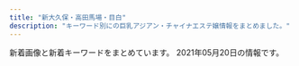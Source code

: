 ```yaml
---
title: "新大久保・高田馬場・目白"
description: "キーワード別にの巨乳アジアン・チャイナエステ嬢情報をまとめました。"
---
```


新着画像と新着キーワードをまとめています。
2021年05月20日の情報です。

<DmmAffiliateIns />
<KeywordTable
  shops={
    [
    {
        "url": "http://kobo.mssg.jp/",
        "station": "JR\u5927\u4e45\u4fdd\u99c5\u5317\u53e3",
        "keywords": {},
        "img_links": [
            "http://kobo.mssg.jp/images/staff_2a.jpg",
            "http://kobo.mssg.jp/images/staff_2b.jpg",
            "http://kobo.mssg.jp/layer/images/top/top_03.jpg",
            "http://kobo.mssg.jp/images/staff_10a.jpg",
            "http://kobo.mssg.jp/images/staff_4.jpg",
            "http://kobo.mssg.jp/images/staff_9b.jpg",
            "http://kobo.mssg.jp/layer/images/top/top_02.jpg",
            "http://kobo.mssg.jp/images/top2.jpg",
            "http://kobo.mssg.jp/images/1.jpg",
            "http://kobo.mssg.jp/images/staff_8.jpg",
            "http://kobo.mssg.jp/layer/images/top/top_01.jpg",
            "http://kobo.mssg.jp/layer/images/top/top_04.jpg",
            "http://kobo.mssg.jp/images/staff_5.jpg",
            "http://kobo.mssg.jp/images/staff_bj4.png",
            "http://kobo.mssg.jp/layer/images/top/top_06.jpg",
            "http://kobo.mssg.jp/images/staff_8a.jpg",
            "http://kobo.mssg.jp/images/staff_bj1.png",
            "http://kobo.mssg.jp/images/top1.jpg",
            "http://kobo.mssg.jp/images/info.png",
            "http://kobo.mssg.jp/images/staff_9a.jpg",
            "http://kobo.mssg.jp/images/wenzi-staff.png",
            "http://kobo.mssg.jp/layer/images/top/top_08.png",
            "http://kobo.mssg.jp/layer/images/top/top_05.jpg",
            "http://kobo.mssg.jp/layer/images/top.jpg",
            "http://kobo.mssg.jp/images/s_info.png"
        ],
        "name": "\u6c34\u8272-\u30df\u30ba\u30a4\u30ed-"
    },
    {
        "keywords": {},
        "url": "http://gogonoheya.ies.fun/",
        "name": "Rabenda\u30fb\u30e9\u30d9\u30f3\u30c0\u30fc",
        "img_links": [],
        "station": "JR\u5927\u4e45\u4fdd\u99c5\u5317\u53e3"
    },
    {
        "name": "Pretty \uff5e\u30d7\u30ea\u30c6\u30a3\u30fc\uff5e",
        "station": "JR\u9ad8\u7530\u99ac\u5834\u99c5",
        "url": "http://pretty.este.work/",
        "img_links": [
            "http://pretty.este.work/4.jpg",
            "http://pretty.este.work/tg.jpg",
            "http://pretty.este.work/nana.jpg",
            "http://pretty.este.work/2.jpg",
            "http://pretty.este.work/hana.jpg",
            "http://pretty.este.work/rec1.png",
            "http://pretty.este.work/rec2.png",
            "http://pretty.este.work/3.jpg",
            "http://pretty.este.work/news.jpg",
            "http://pretty.este.work/ayumi.jpg",
            "http://pretty.este.work/staff_t.jpg",
            "http://pretty.este.work/1.jpg",
            "http://pretty.este.work/up.jpg",
            "http://pretty.este.work/interior_t.jpg",
            "http://pretty.este.work/int1.png",
            "http://pretty.este.work/sakura.jpg",
            "http://pretty.este.work/head.jpg",
            "http://pretty.este.work/sayurin.jpg"
        ],
        "keywords": {}
    },
    {
        "url": "https://est-hana.com/",
        "img_links": [
            "https://est-hana.com/img/material/photorenew3.jpg",
            "https://est-hana.com/img/girl/list/s163_face.jpg",
            "https://est-hana.com/img/girl/list/sface189e9ae2d8752cd8b9474ebd62df9909f9b.jpg",
            "https://est-hana.com/img/girl/list/s173_face.jpg",
            "https://est-hana.com/img/girl/list/s75_face.jpg",
            "https://est-hana.com/img/girl/list/s180_face.jpg",
            "https://est-hana.com/img/girl/thumb/smain1901e7f2a11706f93c08ab1eb76c57c0a501.jpg",
            "https://est-hana.com/img/girl/list/sface110404ef9fc79e2a0a04d64b621c22a0c77.jpg",
            "https://est-hana.com/img/material/massap3.jpg",
            "https://est-hana.com/img/girl/pickup/topgirl20180526173824.png",
            "https://est-hana.com/img/girl/list/sface191ec56c0d5cc68365ea11e2e52a40272d8.jpg",
            "https://est-hana.com/img/girl/pickup/pickup20190227121102.jpg",
            "https://est-hana.com/img/material/sys_course3_rev1.png",
            "https://est-hana.com/img/girl/list/s86_face.jpg",
            "https://est-hana.com/img/girl/list/slist19753ce52e0264e81a8a42e5d3c84dd833e.jpg",
            "https://est-hana.com/img/girl/thumb/smain1913da4fa2da2e801312734721e1a44d8e19.jpg",
            "https://est-hana.com/img/girl/thumb/smain83165230fc40840a020ba3ed47600db4b4a.jpg",
            "https://est-hana.com/img/material/systme_t2.png",
            "https://est-hana.com/img/girl/thumb/s77_2.jpg",
            "https://est-hana.com/img/girl/thumb/smain197153ce52e0264e81a8a42e5d3c84dd833e.jpg",
            "https://est-hana.com/img/material/returnbtn.png",
            "https://est-hana.com/img/girl/list/slist191ec56c0d5cc68365ea11e2e52a40272d8.jpg",
            "https://est-hana.com/img/girl/pickup/topgirl20180308214256.png",
            "https://est-hana.com/img/girl/list/slist189e9ae2d8752cd8b9474ebd62df9909f9b.jpg",
            "https://est-hana.com/img/girl/list/slist199a8b144d9cbd006fc9dffdf23ad77de07.jpg",
            "https://est-hana.com/img/girl/list/slist193a69a1a063a3159e298d18b691542266d.jpg",
            "https://est-hana.com/img/material/massap6.jpg",
            "https://est-hana.com/img/girl/main/s139_1.jpg",
            "https://est-hana.com/img/material/sys_course2_rev2.png",
            "https://est-hana.com/img/girl/thumb/smain18725b09cd881b1f036f9f4970616c10b474.jpg",
            "https://est-hana.com/img/girl/main/s86_1.jpg",
            "https://est-hana.com/img/material/gm3_rollout.png",
            "https://est-hana.com/img/girl/pickup/topgirl20140502225842.png",
            "https://est-hana.com/img/material/massap2.jpg",
            "https://est-hana.com/img/material/detailwaku.png",
            "https://est-hana.com/img/girl/list/s139_list.jpg",
            "https://est-hana.com/img/girl/thumb/smain1891e9ae2d8752cd8b9474ebd62df9909f9b.jpg",
            "https://est-hana.com/img/girl/main/s77_1.jpg",
            "https://est-hana.com/img/girl/thumb/smain83265230fc40840a020ba3ed47600db4b4a.jpg",
            "https://est-hana.com/img/girl/thumb/smain184149673a0eecbfdaab27d1a016ce6f4281.jpg",
            "https://est-hana.com/img/girl/thumb/s86_1.jpg",
            "https://est-hana.com/img/girl/list/sface19753ce52e0264e81a8a42e5d3c84dd833e.jpg",
            "https://est-hana.com/img/girl/list/s88_face.jpg",
            "https://est-hana.com/img/material/photorenew1.jpg",
            "https://est-hana.com/img/girl/list/slist187110f9d5212fd19d8b8410ec6bff294e6.jpg",
            "https://est-hana.com/img/material/accsess_station.png",
            "https://est-hana.com/img/girl/main/smain110138adcf1cf026681bfa9a408199a21890.jpg",
            "https://est-hana.com/img/girl/pickup/pickup20190528135649.jpg",
            "https://est-hana.com/img/material/month.png",
            "https://est-hana.com/img/material/line1.png",
            "https://est-hana.com/img/girl/list/slist110d5ce8a5906e2cdaf90af47c9395e0dff.jpg",
            "https://est-hana.com/img/material/staff_t1rev1.png",
            "https://est-hana.com/img/material/top_t2.png",
            "https://est-hana.com/img/material/d20.png",
            "https://est-hana.com/img/material/staff_t1.png",
            "https://est-hana.com/img/girl/list/s173_list.jpg",
            "https://est-hana.com/img/girl/list/sface187386757ea62d773ca58e2457fc23b8e13.jpg",
            "https://est-hana.com/img/material/top_t4.png",
            "https://est-hana.com/img/material/day.png",
            "https://est-hana.com/img/girl/pickup/pickup20191208191053.jpg",
            "https://est-hana.com/img/girl/thumb/smain110138adcf1cf026681bfa9a408199a21890.jpg",
            "https://est-hana.com/img/girl/pickup/topgirl20180908131653.png",
            "https://est-hana.com/img/material/infopanel.png",
            "https://est-hana.com/img/girl/thumb/s77_1.jpg",
            "https://est-hana.com/img/whatnew/20200401min60.jpg",
            "https://est-hana.com/img/material/sys_course1_rev2.png",
            "https://est-hana.com/img/girl/thumb/s139_1.jpg",
            "https://est-hana.com/img/girl/pickup/topgirl20190528141109.png",
            "https://est-hana.com/img/girl/main/smain1911ec56c0d5cc68365ea11e2e52a40272d8.jpg",
            "https://est-hana.com/img/material/photorenew2rev1.jpg",
            "https://est-hana.com/img/girl/main/s88_1.jpg",
            "https://est-hana.com/img/material/sframe2014.png",
            "https://est-hana.com/img/material/staffdetail_t1.png",
            "https://est-hana.com/img/material/click_tel_btn.png",
            "https://est-hana.com/img/material/top_t5.png",
            "https://est-hana.com/img/material/topflashimg1.jpg",
            "https://est-hana.com/img/material/systme_t1.png",
            "https://est-hana.com/img/girl/main/smain1931e3a7504f14e2050f14cb6782d72bb46c.jpg",
            "https://est-hana.com/img/girl/list/s139_face.jpg",
            "https://est-hana.com/img/whatnew/20200304.jpg",
            "https://est-hana.com/img/girl/thumb/smain1931e3a7504f14e2050f14cb6782d72bb46c.jpg",
            "https://est-hana.com/img/material/sys_option.png",
            "https://est-hana.com/img/girl/thumb/smain1871110bf62c88dcefca310cdc127f9b11f2.jpg",
            "https://est-hana.com/img/girl/list/sface190e7f2a11706f93c08ab1eb76c57c0a501.jpg",
            "https://est-hana.com/img/girl/list/sface201dc74ab8dea78d771771d5fda7bccc989.jpg",
            "https://est-hana.com/img/girl/list/sface18449673a0eecbfdaab27d1a016ce6f4281.jpg",
            "https://est-hana.com/img/material/massap4.jpg",
            "https://est-hana.com/img/material/top_t3.png",
            "https://est-hana.com/img/material/gm6_rollout.png",
            "https://est-hana.com/img/material/photorenew4.jpg",
            "https://est-hana.com/img/girl/list/slist18449673a0eecbfdaab27d1a016ce6f4281.jpg",
            "https://est-hana.com/img/material/massap5.jpg",
            "https://est-hana.com/img/girl/pickup/topgirl20141227182718.png",
            "https://est-hana.com/img/girl/list/s77_face.jpg",
            "https://est-hana.com/img/girl/main/smain1891e9ae2d8752cd8b9474ebd62df9909f9b.jpg",
            "https://est-hana.com/img/material/gm4_rollout.png",
            "https://est-hana.com/img/girl/main/smain197153ce52e0264e81a8a42e5d3c84dd833e.jpg",
            "https://est-hana.com/img/material/gm2_rollout.png",
            "https://est-hana.com/img/girl/thumb/smain1911ec56c0d5cc68365ea11e2e52a40272d8.jpg",
            "https://est-hana.com/img/material/photorenew5.jpg",
            "https://est-hana.com/img/material/accsess_picter2.jpg",
            "https://est-hana.com/img/material/age.png",
            "https://est-hana.com/img/girl/list/s86_list.jpg",
            "https://est-hana.com/img/girl/list/s163_list.jpg",
            "https://est-hana.com/img/girl/pickup/topgirl20140510202547.png",
            "https://est-hana.com/img/girl/thumb/s173_1.jpg",
            "https://est-hana.com/img/girl/pickup/pickup20190121202926.jpg",
            "https://est-hana.com/img/material/m5.png",
            "https://est-hana.com/img/material/top_twitter.png",
            "https://est-hana.com/img/material/hosi4.png",
            "https://est-hana.com/img/girl/list/slist2012ba9beda1a19f1ba57dcc87485d57321.jpg",
            "https://est-hana.com/img/girl/list/s88_list.jpg",
            "https://est-hana.com/img/girl/pickup/pickup20180526173711.jpg",
            "https://est-hana.com/img/girl/thumb/s75_1.jpg",
            "https://est-hana.com/img/material/massap1.jpg",
            "https://est-hana.com/img/material/top_t6.png",
            "https://est-hana.com/img/material/sys_etc.png",
            "https://est-hana.com/img/girl/thumb/s180_1.jpg",
            "https://est-hana.com/img/girl/main/s173_1.jpg",
            "https://est-hana.com/img/girl/list/sface193e3a7504f14e2050f14cb6782d72bb46c.jpg",
            "https://est-hana.com/img/material/massap7.jpg",
            "https://est-hana.com/img/girl/pickup/pickup20190118192257.jpg",
            "https://est-hana.com/img/girl/list/slist19053cc33bb85f739f63e84c2ae2c41c2eb.jpg",
            "https://est-hana.com/img/whatnew/20200401_mask.jpg",
            "https://est-hana.com/img/material/w4.png",
            "https://est-hana.com/img/girl/thumb/smain193281777917c863b2cd265723b9cb5a3c32.jpg",
            "https://est-hana.com/img/girl/pickup/topgirl20161016054301.png",
            "https://est-hana.com/img/girl/main/smain184149673a0eecbfdaab27d1a016ce6f4281.jpg",
            "https://est-hana.com/img/girl/list/slist8365230fc40840a020ba3ed47600db4b4a.jpg",
            "https://est-hana.com/img/girl/thumb/s173_2.jpg",
            "https://est-hana.com/img/girl/thumb/s77_3.jpg",
            "https://est-hana.com/img/girl/thumb/smain1902e7f2a11706f93c08ab1eb76c57c0a501.jpg",
            "https://est-hana.com/img/girl/pickup/pickup20190118192153.jpg",
            "https://est-hana.com/img/girl/thumb/s88_1.jpg",
            "https://est-hana.com/img/girl/list/s180_list.jpg",
            "https://est-hana.com/img/girl/main/s180_1.jpg",
            "https://est-hana.com/img/girl/thumb/smain19725e2ed7efe2de621955e09d12295a13ee.jpg",
            "https://est-hana.com/img/material/gm5_rollout.png",
            "https://est-hana.com/img/girl/pickup/pickup20141227182613.jpeg",
            "https://est-hana.com/img/girl/thumb/smain1912da4fa2da2e801312734721e1a44d8e19.jpg",
            "https://est-hana.com/img/girl/pickup/pickup20180830201105.jpg",
            "https://est-hana.com/img/girl/list/s77_list.jpg",
            "https://est-hana.com/img/girl/main/smain83165230fc40840a020ba3ed47600db4b4a.jpg",
            "https://est-hana.com/img/girl/pickup/pickup20181218104555.jpg",
            "https://est-hana.com/img/girl/thumb/smain1102404ef9fc79e2a0a04d64b621c22a0c77.jpg",
            "https://est-hana.com/img/girl/main/smain1901e7f2a11706f93c08ab1eb76c57c0a501.jpg",
            "https://est-hana.com/img/material/top_t2_img_rev2.jpg",
            "https://est-hana.com/img/camp/camp20210501.png",
            "https://est-hana.com/img/girl/list/sface8365230fc40840a020ba3ed47600db4b4a.jpg",
            "https://est-hana.com/img/girl/main/s75_1.jpg",
            "https://est-hana.com/img/girl/list/sface199a8b144d9cbd006fc9dffdf23ad77de07.jpg",
            "https://est-hana.com/img/girl/thumb/smain184249673a0eecbfdaab27d1a016ce6f4281.jpg",
            "https://est-hana.com/img/girl/main/smain1871110bf62c88dcefca310cdc127f9b11f2.jpg",
            "https://est-hana.com/img/material/hosi5.png",
            "https://est-hana.com/img/material/massa_t1.png",
            "https://est-hana.com/img/material/gm1_rollout.png",
            "https://est-hana.com/img/girl/pickup/pickup20191214162524.jpg",
            "https://est-hana.com/img/girl/list/s75_list.jpg"
        ],
        "station": "JR\u5927\u4e45\u4fdd\u99c5\u5317\u53e3",
        "keywords": {
            "G": 1,
            "\u30c0\u30a4\u30ca\u30de\u30a4\u30c8": 1,
            "E": 4,
            "C": 40
        },
        "name": "\u82b1"
    },
    {
        "station": "JR\u9ad8\u7530\u99ac\u5834\u99c5\u65e9\u7a32\u7530\u53e3",
        "name": "Honey At Home \u30cf\u30cb\u30fc\u30a2\u30c3\u30c8\u30db\u30fc\u30e0",
        "img_links": [
            "http://www.china-es.info/images/int2.jpg",
            "http://www.china-es.info/images/rec2.jpg",
            "http://www.china-es.info/images/mobile.jpg",
            "http://www.china-es.info/img/nana2.jpg",
            "http://www.china-es.info/images/int1.jpg",
            "http://www.china-es.info/images/sys2.jpg",
            "http://www.china-es.info/images/sys1.jpg",
            "http://www.china-es.info/images/news.jpg",
            "http://www.china-es.info/images/menu/top.jpg",
            "http://www.china-es.info/images/menu/staff.jpg",
            "http://www.china-es.info/img/hibiki1.jpg",
            "http://www.china-es.info/images/int4.jpg",
            "http://www.china-es.info/img/ringo1.jpg",
            "http://www.china-es.info/images/top.jpg",
            "http://www.china-es.info/images/menu/interior.jpg",
            "http://www.china-es.info/images/staff_t.jpg",
            "http://www.china-es.info/img/nana1.jpg",
            "http://www.china-es.info/images/int3.jpg",
            "http://www.china-es.info/images/rec1.jpg",
            "http://www.china-es.info/images/interior_t.jpg",
            "http://www.china-es.info/images/head.jpg",
            "http://www.china-es.info/images/sys3.jpg"
        ],
        "url": "http://www.china-es.info/",
        "keywords": {}
    },
    {
        "station": "JR\u5927\u4e45\u4fdd\u99c5\u5317\u53e3",
        "img_links": [
            "http://p-aroma.work/staff/ayaka.jpg",
            "http://p-aroma.work/images/int1.png",
            "http://p-aroma.work/images/6.jpg",
            "http://p-aroma.work/staff/mirai.jpg",
            "http://p-aroma.work/images/7.jpg",
            "http://p-aroma.work/images/1.jpg",
            "http://p-aroma.work/staff/haru.jpg",
            "http://p-aroma.work/img/ayaka1.png",
            "http://p-aroma.work/images/tel.jpg",
            "http://p-aroma.work/images/staff_t.png",
            "http://p-aroma.work/staff/mayu.jpg",
            "http://p-aroma.work/images/s1.png",
            "http://p-aroma.work/images/sys.png",
            "http://p-aroma.work/staff/kasumi.jpg",
            "http://p-aroma.work/images/s2.jpg",
            "http://p-aroma.work/images/4.jpg",
            "http://p-aroma.work/images/interior_t.png",
            "http://p-aroma.work/img/mirai1.png",
            "http://p-aroma.work/img/mayu1.png",
            "http://p-aroma.work/images/mobile.jpg",
            "http://p-aroma.work/images/int2.png",
            "http://p-aroma.work/images/2.jpg",
            "http://p-aroma.work/img/kasumi1.png",
            "http://p-aroma.work/img/haru1.png",
            "http://p-aroma.work/images/s1.jpg",
            "http://p-aroma.work/images/head.jpg",
            "http://p-aroma.work/img/rina1.png",
            "http://p-aroma.work/images/3.jpg",
            "http://p-aroma.work/staff/rina.jpg",
            "http://p-aroma.work/images/news.jpg"
        ],
        "keywords": {},
        "url": "http://p-aroma.work/",
        "name": "\u7652\u3057\u306e\u51fa\u4f1a\u3044"
    },
    {
        "url": "http://www.aromaonly1.com/",
        "name": "NEW ONLY ONE",
        "keywords": {
            "88": 3,
            "E": 2,
            "D": 2,
            "C": 3,
            "86": 4
        },
        "station": "JR\u9ad8\u7530\u99ac\u5834\u99c5",
        "img_links": [
            "http://www.aromaonly1.com/uploads/c24b4a66b959c50d941c227e2167e47a.jpg",
            "http://www.aromaonly1.com/uploads/e01fa669285bc99ba782abfd90a08bb2.jpg",
            "http://www.aromaonly1.com/images/index_20.jpg",
            "http://www.aromaonly1.com/images/aromaonly1_468x60.png",
            "http://www.aromaonly1.com/uploads/18799c1985ca7d1cd026808323ec51c2.jpg",
            "http://www.aromaonly1.com/uploads/56e94a67d1aa4ea89d5f2064a387ab96.jpg",
            "http://www.aromaonly1.com/images/interior_10.jpg",
            "http://www.aromaonly1.com/uploads/39a20c0f1405de5aa73fad53492e41be.jpg",
            "http://www.aromaonly1.com/my_work/images/pic1.png",
            "http://www.aromaonly1.com/uploads/66dc68de1f9c001b6f15d52303314efc.jpg",
            "http://www.aromaonly1.com/images/index_03.jpg",
            "http://www.aromaonly1.com/images/index_01.jpg",
            "http://www.aromaonly1.com/images/index_05.jpg",
            "http://www.aromaonly1.com/images/link_10.jpg",
            "http://www.aromaonly1.com/images/index_19.jpg",
            "http://www.aromaonly1.com/images/girls_10.jpg",
            "http://www.aromaonly1.com/uploads/8e9e8b4d89b256773f17dff61368328c.jpg",
            "http://www.aromaonly1.com/images/index_08.jpg",
            "http://www.aromaonly1.com/uploads/3e6ede4dd71b9611bfc0fc01fff82057.jpg",
            "http://www.aromaonly1.com/uploads/b43afdf6c0db7020b472f89b05664984.jpg",
            "http://www.aromaonly1.com/images/index_02.jpg",
            "http://www.aromaonly1.com/images/index_14.jpg",
            "http://www.aromaonly1.com/uploads/5f4083d49285cbe64774b1bd70e86150.jpg",
            "http://www.aromaonly1.com/images/index_15.jpg",
            "http://www.aromaonly1.com/images/index_11.jpg",
            "http://www.aromaonly1.com/images/index_21.jpg",
            "http://www.aromaonly1.com/images/fanhui.png",
            "http://www.aromaonly1.com/uploads/2f5941103973429d3981087968a845a3.jpg",
            "http://www.aromaonly1.com/images/index_04.jpg",
            "http://www.aromaonly1.com/images/index_18.jpg",
            "http://www.aromaonly1.com/uploads/ac75f516de3602f2ed5de1d9e2383a35.jpg",
            "http://www.aromaonly1.com/images/index_06.jpg",
            "http://www.aromaonly1.com/uploads/015cba9c432d730d26583fe998534fa6.jpg",
            "http://www.aromaonly1.com/images/index_07.jpg",
            "http://www.aromaonly1.com/images/service_11.jpg",
            "http://www.aromaonly1.com/images/index_16.jpg",
            "http://www.aromaonly1.com/uploads/0d74a4af5e268e3562daa56048c13906.jpg",
            "http://www.aromaonly1.com/images/index_12.jpg",
            "http://www.aromaonly1.com/images/index_17.jpg",
            "http://www.aromaonly1.com/images/service_10.jpg"
        ]
    },
    {
        "station": "JR\u5927\u4e45\u4fdd\u99c5\u5317\u53e3",
        "name": "COCORO",
        "url": "https://www.cocoro556.in/",
        "img_links": [
            "https://www.cocoro556.in/img/girl/thumb/smain14922dea5bdda380e76839c012ab24bd9f82.jpg",
            "https://www.cocoro556.in/img/material/top_t1.png",
            "https://www.cocoro556.in/img/material/p2_t2_subt1.png",
            "https://www.cocoro556.in/img/material/gm3_rollover.png",
            "https://www.cocoro556.in/img/material/pageheaderimg1.jpg",
            "https://www.cocoro556.in/img/girl/list/slist142b75436b0012f83588e08b8d8eb48c8c2.jpg",
            "https://www.cocoro556.in/img/girl/thumb/smain1542a1f8e548a2959236fdd0e7abcde80ac7.jpg",
            "https://www.cocoro556.in/img/girl/main/smain1671d805234c8fbb465b0ed26b0a1e25b455.jpg",
            "https://www.cocoro556.in/img/material/photost3rev1.png",
            "https://www.cocoro556.in/img/material/gm3_rollout.png",
            "https://www.cocoro556.in/img/material/p6_t3_subt1.png",
            "https://www.cocoro556.in/img/girl/list/slist167f0b4414b94d2c934624a47b21815ef54.jpg",
            "https://www.cocoro556.in/img/material/gm2_rollout.png",
            "https://www.cocoro556.in/img/material/top_t3_imgrev1.jpg",
            "https://www.cocoro556.in/img/material/p6_t2_subt1.png",
            "https://www.cocoro556.in/img/material/p2_t2_subt5.png",
            "https://www.cocoro556.in/img/material/photost4rev1.png",
            "https://www.cocoro556.in/img/material/gm1_rollout.png",
            "https://www.cocoro556.in/img/girl/thumb/smain1443346e3df3ff1cef1386c89c6ba9e9f72e.jpg",
            "https://www.cocoro556.in/img/girl/thumb/smain1672d805234c8fbb465b0ed26b0a1e25b455.jpg",
            "https://www.cocoro556.in/img/material/p2_t2_subt2.png",
            "https://www.cocoro556.in/img/girl/list/slist1667090642c09cac745b0ded19f41e41b2c.jpg",
            "https://www.cocoro556.in/img/girl/main/smain1461f806d031a1244ccfaa8b4d307f6ef6d7.jpg",
            "https://www.cocoro556.in/img/material/gm4_rollout.png",
            "https://www.cocoro556.in/img/camp/camp20210501.jpg",
            "https://www.cocoro556.in/img/girl/thumb/smain1423ae12bc52cc115b3190fbe6a84a8ffa74.jpg",
            "https://www.cocoro556.in/img/material/p2_t2_sub_m1_3.png",
            "https://www.cocoro556.in/img/girl/thumb/smain1462f806d031a1244ccfaa8b4d307f6ef6d7.jpg",
            "https://www.cocoro556.in/img/material/accminimgrev1.jpg",
            "https://www.cocoro556.in/img/girl/list/slist16435ee9e4407f412c3d2708030a189f1c0.jpg",
            "https://www.cocoro556.in/img/material/gm5_rollover.png",
            "https://www.cocoro556.in/img/girl/thumb/smain16617090642c09cac745b0ded19f41e41b2c.jpg",
            "https://www.cocoro556.in/img/girl/thumb/smain1673d805234c8fbb465b0ed26b0a1e25b455.jpg",
            "https://www.cocoro556.in/img/girl/thumb/smain16637090642c09cac745b0ded19f41e41b2c.jpg",
            "https://www.cocoro556.in/img/material/gm2_rollover.png",
            "https://www.cocoro556.in/img/material/pd_st2.png",
            "https://www.cocoro556.in/img/girl/thumb/smain1422b75436b0012f83588e08b8d8eb48c8c2.jpg",
            "https://www.cocoro556.in/img/girl/thumb/smain126332fd72809eba38056753c1720b05d8d5.jpg",
            "https://www.cocoro556.in/img/material/p2_t2_sub_m1_2.png",
            "https://www.cocoro556.in/img/material/p2_t2_sub_m1_1.png",
            "https://www.cocoro556.in/img/girl/main/smain1441346e3df3ff1cef1386c89c6ba9e9f72e.jpg",
            "https://www.cocoro556.in/img/girl/thumb/smain126242f85375ac3eb532582567360874d2d6.jpg",
            "https://www.cocoro556.in/img/girl/thumb/smain164135ee9e4407f412c3d2708030a189f1c0.jpg",
            "https://www.cocoro556.in/img/material/p3_1_t1.png",
            "https://www.cocoro556.in/img/girl/thumb/smain1493773ceed1a7cd35919e9c6866285fb943.jpg",
            "https://www.cocoro556.in/img/girl/list/slist154a1f8e548a2959236fdd0e7abcde80ac7.jpg",
            "https://www.cocoro556.in/img/material/top_t3.png",
            "https://www.cocoro556.in/img/girl/thumb/smain1421b75436b0012f83588e08b8d8eb48c8c2.jpg",
            "https://www.cocoro556.in/img/girl/list/slist149a7ba2e87eeed7d2ede49599bc2037647.jpg",
            "https://www.cocoro556.in/img/material/ftel.png",
            "https://www.cocoro556.in/img/girl/thumb/smain1491773ceed1a7cd35919e9c6866285fb943.jpg",
            "https://www.cocoro556.in/img/material/gm6_rollout.png",
            "https://www.cocoro556.in/img/material/p6_t2.png",
            "https://www.cocoro556.in/img/material/photost1.png",
            "https://www.cocoro556.in/img/girl/main/smain126142f85375ac3eb532582567360874d2d6.jpg",
            "https://www.cocoro556.in/img/camp/camp20210501premium.jpg",
            "https://www.cocoro556.in/img/material/gm5_rollout.png",
            "https://www.cocoro556.in/img/material/leftinfo.png",
            "https://www.cocoro556.in/img/girl/main/smain1421b75436b0012f83588e08b8d8eb48c8c2.jpg",
            "https://www.cocoro556.in/img/material/top_t4.png",
            "https://www.cocoro556.in/img/material/pd_st3.png",
            "https://www.cocoro556.in/img/material/age_rollout.png",
            "https://www.cocoro556.in/img/material/pageheaderimg3.jpg",
            "https://www.cocoro556.in/img/material/p2_t2_subt5_m2.png",
            "https://www.cocoro556.in/img/girl/thumb/smain1543ab2e0ee9f9fde8103e9fe80e33b07761.jpg",
            "https://www.cocoro556.in/img/girl/main/smain1491773ceed1a7cd35919e9c6866285fb943.jpg",
            "https://www.cocoro556.in/img/material/p2_t2_subt5_m1.png",
            "https://www.cocoro556.in/img/material/pageheaderimg2.jpg",
            "https://www.cocoro556.in/img/camp/camp20210403short.jpg",
            "https://www.cocoro556.in/img/material/p6_t3.png",
            "https://www.cocoro556.in/img/material/pd_number.png",
            "https://www.cocoro556.in/img/material/top_t2.png",
            "https://www.cocoro556.in/img/girl/main/smain1541a1f8e548a2959236fdd0e7abcde80ac7.jpg",
            "https://www.cocoro556.in/img/material/photost7.png",
            "https://www.cocoro556.in/img/material/p3_t1.png",
            "https://www.cocoro556.in/img/material/p2_t2_subt4_m1.png",
            "https://www.cocoro556.in/img/material/photost2rev1.png",
            "https://www.cocoro556.in/img/girl/thumb/smain1541a1f8e548a2959236fdd0e7abcde80ac7.jpg",
            "https://www.cocoro556.in/img/material/gm6_rollover.png",
            "https://www.cocoro556.in/img/material/mobilesite.png",
            "https://www.cocoro556.in/img/girl/thumb/smain16627090642c09cac745b0ded19f41e41b2c.jpg",
            "https://www.cocoro556.in/img/girl/main/smain16617090642c09cac745b0ded19f41e41b2c.jpg",
            "https://www.cocoro556.in/img/material/p6_t1.png",
            "https://www.cocoro556.in/img/material/p2_t2_subt4.png",
            "https://www.cocoro556.in/img/girl/thumb/smain14634879628e490d1ecf1cd7a9d727569f95.jpg",
            "https://www.cocoro556.in/img/girl/list/slist12642f85375ac3eb532582567360874d2d6.jpg",
            "https://www.cocoro556.in/img/girl/thumb/smain1461f806d031a1244ccfaa8b4d307f6ef6d7.jpg",
            "https://www.cocoro556.in/img/material/p5_t1.png",
            "https://www.cocoro556.in/img/girl/list/slist144346e3df3ff1cef1386c89c6ba9e9f72e.jpg",
            "https://www.cocoro556.in/img/material/pageheaderimg4.jpg",
            "https://www.cocoro556.in/img/girl/thumb/smain1442346e3df3ff1cef1386c89c6ba9e9f72e.jpg",
            "https://www.cocoro556.in/img/material/photost6.png",
            "https://www.cocoro556.in/img/material/pd_st1.png",
            "https://www.cocoro556.in/img/girl/main/smain164135ee9e4407f412c3d2708030a189f1c0.jpg",
            "https://www.cocoro556.in/img/material/top_t3_subt1.png",
            "https://www.cocoro556.in/img/girl/thumb/smain1671d805234c8fbb465b0ed26b0a1e25b455.jpg",
            "https://www.cocoro556.in/img/material/gm1_rollover.png",
            "https://www.cocoro556.in/img/material/p2_t2_subt3.png",
            "https://www.cocoro556.in/img/girl/thumb/smain1441346e3df3ff1cef1386c89c6ba9e9f72e.jpg",
            "https://www.cocoro556.in/img/material/photost5.png",
            "https://www.cocoro556.in/img/girl/list/slist146f806d031a1244ccfaa8b4d307f6ef6d7.jpg",
            "https://www.cocoro556.in/img/material/p2_t2.png",
            "https://www.cocoro556.in/img/girl/thumb/smain126142f85375ac3eb532582567360874d2d6.jpg"
        ],
        "keywords": {
            "\u30bb\u30af\u30b7\u30fc": 1,
            "C": 21,
            "E": 1
        }
    },
    {
        "station": "JR\u9ad8\u7530\u99ac\u5834\u99c5\u65e9\u7a32\u7530\u53e3",
        "keywords": {},
        "name": "\u98a8\u96c5\u5802 \uff5e\u3075\u3046\u304c\u3069\u3046\uff5e",
        "url": "http://www.kity.work/",
        "img_links": [
            "http://www.kity.work/images/3.jpg",
            "http://www.kity.work/images/head.jpg",
            "http://www.kity.work/images/s2.jpg",
            "http://www.kity.work/img/yuka1.jpg",
            "http://www.kity.work/img/sara1.jpg",
            "http://www.kity.work/img/aoi1.jpg",
            "http://www.kity.work/staff/erina.jpg",
            "http://www.kity.work/img/erina2.jpg",
            "http://www.kity.work/images/tel.jpg",
            "http://www.kity.work/images/interior_t.jpg",
            "http://www.kity.work/staff/nana.jpg",
            "http://www.kity.work/img/yuka2.jpg",
            "http://www.kity.work/images/s1.png",
            "http://www.kity.work/staff/sara.jpg",
            "http://www.kity.work/images/int2.jpg",
            "http://www.kity.work/staff/aoi.jpg",
            "http://www.kity.work/images/ac2.jpg",
            "http://www.kity.work/images/up.jpg",
            "http://www.kity.work/images/sys.jpg",
            "http://www.kity.work/images/s1.jpg",
            "http://www.kity.work/img/erina1.jpg",
            "http://www.kity.work/images/6.jpg",
            "http://www.kity.work/img/nana1.jpg",
            "http://www.kity.work/img/sara2.jpg",
            "http://www.kity.work/img/aoi2.jpg",
            "http://www.kity.work/staff/yuka.jpg",
            "http://www.kity.work/images/int1.jpg",
            "http://www.kity.work/images/news.jpg",
            "http://www.kity.work/images/staff_t.jpg",
            "http://www.kity.work/images/7.jpg",
            "http://www.kity.work/images/tg.jpg",
            "http://www.kity.work/images/5.jpg",
            "http://www.kity.work/images/1.jpg"
        ]
    },
    {
        "img_links": [
            "http://www.enchuen.com/images/btn_gnavi04_no.png",
            "http://www.enchuen.com/images/icon_eng.png",
            "http://www.enchuen.com/images/mail_header.png",
            "http://www.enchuen.com/images/top_slider2.jpg",
            "http://www.enchuen.com/images/h2_linkban.png",
            "http://www.enchuen.com/images/ins_footer.png",
            "http://www.enchuen.com/images/interior01_s.jpg",
            "http://www.enchuen.com/images/h2_servicecontents.png",
            "http://www.enchuen.com/images/ban-tel.png",
            "http://www.enchuen.com/images/btn_gnavi02_no.png",
            "http://www.enchuen.com/images/interior03_s.jpg",
            "http://www.enchuen.com/images/therapist_noa.jpg",
            "http://www.enchuen.com/images/q_qa.png",
            "http://www.enchuen.com/images/h2_alliancegide.png",
            "http://www.enchuen.com/images/tw_header.png",
            "http://www.enchuen.com/images/interior04_s.jpg",
            "http://www.enchuen.com/images/h2_instagam.png",
            "http://www.enchuen.com/images/img_slider02.png",
            "http://www.enchuen.com/images/icon_chi.png",
            "http://www.enchuen.com/images/img_slider03.png",
            "http://www.enchuen.com/images/img_service05.png",
            "http://www.enchuen.com/images/btn_gnavi03_no.png",
            "http://www.enchuen.com/images/a_qa.png",
            "http://www.enchuen.com/images/h2_link01.png",
            "http://www.enchuen.com/images/btn_gnavi06_no.png",
            "http://www.enchuen.com/images/therapist_noa_s.jpg",
            "http://www.enchuen.com/images/img_service07.png",
            "http://www.enchuen.com/images/top_slider4.jpg",
            "http://www.enchuen.com/images/interior02_s.jpg",
            "http://www.enchuen.com/images/h2_qa.png",
            "http://www.enchuen.com/images/top_slider5.jpg",
            "http://www.enchuen.com/images/ins_header.png",
            "http://www.enchuen.com/images/pagetop.png",
            "http://www.enchuen.com/images/therapist_yume.jpg",
            "http://www.enchuen.com/images/img_aromaoil.png",
            "http://www.enchuen.com/images/h2_information.png",
            "http://www.enchuen.com/images/top_slider1.jpg",
            "http://www.enchuen.com/images/therapist_kaori_s.jpg",
            "http://www.enchuen.com/images/mess_footer.png",
            "http://www.enchuen.com/images/interior02.jpg",
            "http://www.enchuen.com/images/top_slider3.jpg",
            "http://www.enchuen.com/images/btn_gnavi01_no.png",
            "http://www.enchuen.com/images/h2_alliancegide2.png",
            "http://www.enchuen.com/images/therapist_yona.jpg",
            "http://www.enchuen.com/images/interior04.jpg",
            "http://www.enchuen.com/images/therapist_yume_s.jpg",
            "http://www.enchuen.com/images/img_service03.png",
            "http://www.enchuen.com/images/top_slider6.jpg",
            "http://www.enchuen.com/images/therapist_kaori.jpg",
            "http://www.enchuen.com/images/interior01.jpg",
            "http://www.enchuen.com/images/img_service01.png",
            "http://www.enchuen.com/images/h2_alltherapist.png",
            "http://www.enchuen.com/images/img_service06.png",
            "http://www.enchuen.com/images/btn_gnavi05_no.png",
            "http://www.enchuen.com/images/img_service02.png",
            "http://www.enchuen.com/images/therapist_yona_s.jpg",
            "http://www.enchuen.com/images/tw_footer.png",
            "http://www.enchuen.com/images/img_slider01.png",
            "http://www.enchuen.com/images/h2_twitter.png",
            "http://www.enchuen.com/images/tel_header.png",
            "http://www.enchuen.com/images/img_comimgsoon.jpg",
            "http://www.enchuen.com/images/interior03.jpg",
            "http://www.enchuen.com/images/img_service04.png",
            "http://www.enchuen.com/images/h2_contact.png"
        ],
        "station": "JR\u65b0\u5927\u4e45\u4fdd\u99c5",
        "keywords": {
            "C": 4
        },
        "name": "\u7e01\u4e2d\u7e01\uff5e\u3048\u3093\u3061\u3085\u3046\u3048\u3093\uff5e",
        "url": "http://www.enchuen.com/"
    },
    {
        "img_links": [
            "http://www.y-rlx.site/girl/04.jpg",
            "http://www.y-rlx.site/images/upload/thumb/0a4230132522743d.jpg",
            "http://www.y-rlx.site/images/index_06.jpg",
            "http://www.y-rlx.site/images/upload/thumb/0d7b4714c8aced28.jpg",
            "http://www.y-rlx.site/images/index_01.jpg",
            "http://www.y-rlx.site/images/rec.jpg",
            "http://www.y-rlx.site/images/upload/thumb/e0a26e58e17a1416.jpg",
            "http://www.y-rlx.site/images/upload/thumb/2c7fdde9ad97892b.jpg",
            "http://www.y-rlx.site/images/upload/thumb/0776a8acf9219785.jpg",
            "http://www.y-rlx.site/girl/01.jpg",
            "http://y-rlx.site/images/index_07.jpg",
            "http://www.y-rlx.site/images/index_13.jpg",
            "http://www.y-rlx.site/images/index_11.jpg",
            "http://www.y-rlx.site/images/index_20.jpg",
            "http://www.y-rlx.site/images/info.jpg",
            "http://www.y-rlx.site/images/index_04.jpg",
            "http://www.y-rlx.site/images/index_03.jpg",
            "http://www.y-rlx.site/images/card.jpg",
            "http://www.y-rlx.site/images/index_08.jpg",
            "http://y-rlx.site/images/index_04.jpg",
            "http://www.y-rlx.site/images/upload/thumb/a3dc59474308193e.jpg",
            "http://www.y-rlx.site/images/index_15.jpg",
            "http://www.y-rlx.site/girl/02.jpg",
            "http://www.y-rlx.site/images/index_09.jpg",
            "http://www.y-rlx.site/girl/03.jpg",
            "http://www.y-rlx.site/images/upload/thumb/117cc02414cb58fe.jpg",
            "http://www.y-rlx.site/images/index_07.jpg",
            "http://www.y-rlx.site/images/index_02.jpg",
            "http://www.y-rlx.site/images/index_05.jpg",
            "http://www.y-rlx.site/images/upload/thumb/7ec52ffef2544273.jpg",
            "http://www.y-rlx.site/images/index_18.jpg",
            "http://www.y-rlx.site/images/info_09.jpg",
            "http://www.y-rlx.site/images/index_19.jpg",
            "http://www.y-rlx.site/images/upload/thumb/855f910df0047867.jpg",
            "http://www.y-rlx.site/images/staff_09.jpg",
            "http://www.y-rlx.site/images/upload/thumb/7ef0dbd713e60157.jpg",
            "http://www.y-rlx.site/images/rec_09.jpg",
            "http://www.y-rlx.site/images/index_10.jpg",
            "http://www.y-rlx.site/girl/05.jpg"
        ],
        "keywords": {
            "88": 3,
            "D": 1,
            "C": 6,
            "87": 4
        },
        "name": "\u60a0\u30a8\u30b9\u30c6",
        "station": "JR\u9ad8\u7530\u99ac\u5834\u99c5\u65e9\u7a32\u7530\u53e3",
        "url": "http://www.y-rlx.site/"
    },
    {
        "station": "JR\u9ad8\u7530\u99ac\u5834\u99c5\u65e9\u7a32\u7530\u53e3",
        "name": "\u604b",
        "url": "http://tkoi.work/",
        "keywords": {},
        "img_links": [
            "http://tkoi.work/sp/images/2.jpg",
            "http://tkoi.work/images/b2.jpg",
            "http://tkoi.work/images/1.jpg",
            "http://tkoi.work/images/ta.jpg",
            "http://tkoi.work/sp/images/newsb.png",
            "http://tkoi.work/images/main_footer.jpg",
            "http://tkoi.work/sp/menu/staff.jpg",
            "http://tkoi.work/images/main_top.jpg",
            "http://tkoi.work/sp/img/riri1.jpg",
            "http://tkoi.work/sp/images/int2.png",
            "http://tkoi.work/sp/images/ac2.png",
            "http://tkoi.work/images/int1.png",
            "http://tkoi.work/img/riri1.jpg",
            "http://tkoi.work/images/sm.jpg",
            "http://tkoi.work/sp/images/4.jpg",
            "http://tkoi.work/sp/img/mika1.jpg",
            "http://tkoi.work/img/koko1.jpg",
            "http://tkoi.work/images/s1.png",
            "http://tkoi.work/images/2.jpg",
            "http://tkoi.work/sp/images/1.jpg",
            "http://tkoi.work/images/mobile.jpg",
            "http://tkoi.work/images/sys2.png",
            "http://tkoi.work/img/mika1.jpg",
            "http://tkoi.work/sp/menu/top.jpg",
            "http://tkoi.work/images/news.png",
            "http://tkoi.work/images/staff_t.jpg",
            "http://tkoi.work/images/4.jpg",
            "http://tkoi.work/images/3.jpg",
            "http://tkoi.work/images/interior_t.jpg",
            "http://tkoi.work/img/ai1.jpg",
            "http://tkoi.work/sp/images/news.jpg",
            "http://tkoi.work/sp/img/koko1.jpg",
            "http://tkoi.work/sp/images/info.png",
            "http://tkoi.work/sp/images/ac1.jpg",
            "http://tkoi.work/sp/images/sys.png",
            "http://tkoi.work/images/b1.jpg",
            "http://tkoi.work/sp/images/3.jpg",
            "http://tkoi.work/images/head.jpg",
            "http://tkoi.work/sp/images/rec2.png",
            "http://tkoi.work/sp/images/interior_t.png",
            "http://tkoi.work/sp/images/footer.png",
            "http://tkoi.work/sp/images/int1.png",
            "http://tkoi.work/sp/images/head.jpg",
            "http://tkoi.work/sp/images/staff_t.png",
            "http://tkoi.work/images/int2.png",
            "http://tkoi.work/images/b3.jpg",
            "http://tkoi.work/sp/images/rec1.png",
            "http://tkoi.work/images/sys1.png",
            "http://tkoi.work/sp/images/tel.jpg",
            "http://tkoi.work/sp/images/info_t.jpg",
            "http://tkoi.work/sp/img/ai1.jpg"
        ]
    },
    {
        "img_links": [
            "https://static.wixstatic.com/media/80a184_60e3e10d71c6473ca82f313fefc49773~mv2.png",
            "https://static.wixstatic.com/media/80a184_40c0679b081a48f9bb573cda81913473~mv2.png",
            "https://static.wixstatic.com/media/80a184_a8f91b6640fd4492af590f16ac685c66~mv2.png",
            "https://static.wixstatic.com/media/71aabe_7fde48e91203411687f75bf66049b810~mv2.jpg",
            "https://static.wixstatic.com/media/80a184_fc46eb4762dc45d5aaded3823ed9ff89~mv2.png",
            "https://static.wixstatic.com/media/80a184_f4cca0709e8a42dfbc72e26393934723~mv2.jpg",
            "https://static.wixstatic.com/media/80a184_126746405a7f40f191a12f71b777ea41~mv2.png",
            "https://static.wixstatic.com/media/80a184_6f8a99a76cfa4e8cb6871f8cdc4667f5~mv2.png",
            "https://static.wixstatic.com/media/80a184_9dc0d14b20d54a71a6cb9f57217e8a32~mv2.png",
            "https://static.wixstatic.com/media/80a184_37c7b495532e44808fa932ada8728921~mv2.png",
            "https://static.wixstatic.com/media/80a184_b70a2c117ac542f79ec2a2014b642be4~mv2.png",
            "https://static.wixstatic.com/media/80a184_5208b825bc574a8e8c38cfed61640f7b~mv2.png",
            "https://static.wixstatic.com/media/80a184_685d8785c64448469efbaecd356f0615~mv2.jpg",
            "https://static.wixstatic.com/media/80a184_a8e12af9159e4af2bbd2cf724caf4e6a~mv2.jpeg"
        ],
        "url": "https://tsukinohana88.wixsite.com/index",
        "name": "\u6708\u306e\u82b1",
        "keywords": {},
        "station": "JR\u65b0\u5927\u4e45\u4fdd\u99c5"
    },
    {
        "img_links": [
            "http://familiar.ests.jp/images/staff_bj1s.png",
            "http://familiar.ests.jp/images/bian.jpg",
            "http://familiar.ests.jp/photos/sites/33/2019/09/2019092718570723.jpg",
            "http://familiar.ests.jp/photos/sites/33/2020/10/2020101901153954.jpg",
            "http://familiar.ests.jp/images/acc.png",
            "http://familiar.ests.jp/photos/sites/33/2019/09/2019092718554568.jpg",
            "http://familiar.ests.jp/images/nei_bj1.png",
            "http://familiar.ests.jp/images/news.png",
            "http://familiar.ests.jp/photos/sites/33/2020/10/2020101409554799.jpg",
            "http://familiar.ests.jp/images/s_service.png",
            "http://familiar.ests.jp/images/top.jpg",
            "http://familiar.ests.jp/photos/sites/33/2019/07/2019073009094778.jpg",
            "http://familiar.ests.jp/images/info.png",
            "http://familiar.ests.jp/photos/sites/33/2019/09/2019092318545965.jpg",
            "http://familiar.ests.jp/images/staff_bj4s.png",
            "http://familiar.ests.jp/images/mobile.jpg",
            "http://familiar.ests.jp/images/s_link.png",
            "http://familiar.ests.jp/images/s_staff.png",
            "http://familiar.ests.jp/images/service.jpg"
        ],
        "url": "http://familiar.ests.jp/",
        "name": "\u99ac\u5834one",
        "keywords": {
            "86": 3,
            "83": 3,
            "C": 18
        },
        "station": "JR\u9ad8\u7530\u99ac\u5834\u99c5\u65e9\u7a32\u7530\u53e3"
    },
    {
        "url": "http://esthe.top/",
        "station": "JR\u9ad8\u7530\u99ac\u5834\u99c5\u6771\u53e3",
        "name": "RAN\uff5e\u30e9\u30f3\uff5e",
        "img_links": [
            "http://esthe.top/images/demo/slider/tooltips/slide2.png",
            "http://esthe.top/images/an_2_06.jpg",
            "http://esthe.top/images/staff_images/staff_010a.jpg",
            "http://esthe.top/images/demo/slider/images/slide4.png",
            "http://esthe.top/images/staff_images/staff_04b.jpg",
            "http://esthe.top/images/acs_ima/access-03.jpg",
            "http://esthe.top/images/Bottom_02.jpg",
            "http://esthe.top/images/demo/slider/images/slide1.png",
            "http://esthe.top/images/an_1_06.jpg",
            "http://esthe.top/images/staff_images/staff_010b.jpg",
            "http://esthe.top/images/staff_images/staff_04a.jpg",
            "http://esthe.top/images/an_2_04.jpg",
            "http://esthe.top/images/an_1_07.jpg",
            "http://esthe.top/images/demo/slider/tooltips/slide5.png",
            "http://esthe.top/images/demo/slider/images/slide5.png",
            "http://esthe.top/images/staff_images/staff_01a.jpg",
            "http://esthe.top/images/an_1_03.jpg",
            "http://esthe.top/images/room_images/gallery-02.jpg",
            "http://esthe.top/images/staff_images/staff_07b.jpg",
            "http://esthe.top/images/demo/slider/tooltips/slide1.png",
            "http://esthe.top/images/staff_images/staff_09b.jpg",
            "http://esthe.top/images/an_2_05.jpg",
            "http://esthe.top/images/staff_images/staff_01b.jpg",
            "http://esthe.top/images/an_2_07.jpg",
            "http://esthe.top/images/an_2_03.jpg",
            "http://esthe.top/images/an_1_05.jpg",
            "http://esthe.top/images/an_1_02.jpg",
            "http://esthe.top/images/an_1_04.jpg",
            "http://esthe.top/images/staff_images/staff_07a.jpg",
            "http://esthe.top/images/room_images/gallery-04.jpg",
            "http://esthe.top/images/staff_images/staff_09a.jpg",
            "http://esthe.top/images/QRcode.jpg",
            "http://esthe.top/images/demo/slider/tooltips/slide4.png",
            "http://esthe.top/images/Bottom_01.jpg",
            "http://esthe.top/images/an_2_02.jpg",
            "http://esthe.top/images/acs_ima/access-02.jpg",
            "http://esthe.top/images/room_images/index-02.jpg",
            "http://esthe.top/images/acs_ima/access-04.jpg",
            "http://esthe.top/images/staff_images/staff_012a.jpg",
            "http://esthe.top/images/room_images/gallery-03.jpg",
            "http://esthe.top/images/room_images/index-01.jpg",
            "http://esthe.top/images/room_images/gallery-05.jpg",
            "http://esthe.top/images/demo/slider/tooltips/slide3.png",
            "http://esthe.top/images/demo/slider/images/slide2.png",
            "http://esthe.top/images/acs_ima/access-01.jpg",
            "http://esthe.top/images/demo/slider/images/slide3.png",
            "http://esthe.top/images/room_images/gallery-06.jpg",
            "http://esthe.top/images/room_images/gallery-01.jpg"
        ],
        "keywords": {}
    },
    {
        "keywords": {},
        "url": "http://www.e-candy.work/",
        "img_links": [
            "http://www.e-candy.work/img/rina1.jpg",
            "http://www.e-candy.work/img/haruka1.jpg",
            "http://www.e-candy.work/images/info.png",
            "http://www.e-candy.work/images/10.jpg",
            "http://www.e-candy.work/images/int1.png",
            "http://www.e-candy.work/img/koko1.jpg",
            "http://www.e-candy.work/images/sys3.png",
            "http://www.e-candy.work/images/staff_t.png",
            "http://www.e-candy.work/img/hana1.jpg",
            "http://www.e-candy.work/images/11.jpg",
            "http://www.e-candy.work/images/interior_t.png",
            "http://www.e-candy.work/images/6.jpg",
            "http://www.e-candy.work/img/nana1.jpg",
            "http://www.e-candy.work/img/ai1.jpg",
            "http://www.e-candy.work/images/3.jpg",
            "http://www.e-candy.work/images/7.jpg",
            "http://www.e-candy.work/img/yui1.jpg",
            "http://www.e-candy.work/images/4.jpg",
            "http://www.e-candy.work/images/9.jpg",
            "http://www.e-candy.work/images/s1.png",
            "http://www.e-candy.work/img/miki1.jpg",
            "http://www.e-candy.work/img/aya1.jpg",
            "http://www.e-candy.work/images/sys1.jpg",
            "http://www.e-candy.work/images/head.jpg",
            "http://www.e-candy.work/img/mimi1.jpg",
            "http://www.e-candy.work/images/1.jpg",
            "http://www.e-candy.work/images/12.jpg",
            "http://www.e-candy.work/images/news.jpg",
            "http://www.e-candy.work/images/mobile.jpg",
            "http://www.e-candy.work/images/sys2.jpg",
            "http://www.e-candy.work/images/newface.png",
            "http://www.e-candy.work/images/5.jpg",
            "http://www.e-candy.work/images/int2.png",
            "http://www.e-candy.work/img/zoe1.jpg",
            "http://www.e-candy.work/images/8.jpg",
            "http://www.e-candy.work/images/tel.jpg"
        ],
        "name": "Lui\uff5e\u30eb\u30a4\uff5e",
        "station": "\u65b0\u5927\u4e45\u4fdd\u99c5"
    },
    {
        "url": "http://aes-salon.com/",
        "station": "JR\u5927\u4e45\u4fdd\u99c5\u5317\u53e3",
        "img_links": [
            "http://aes-salon.com/scdl/staff/10661mb.jpg",
            "http://aes-salon.com/scdl/staff/10291mb.jpg",
            "http://aes-salon.com/scdl/staff/10711.jpg",
            "http://aes-salon.com/scdl/staff/10721mb.jpg",
            "http://aes-salon.com/scdl/staff/10601.jpg",
            "http://aes-salon.com/img/ttl_att.png",
            "http://aes-salon.com/scdl/staff/10701.jpg",
            "http://aes-salon.com/scdl/staff/10122.jpg",
            "http://aes-salon.com/scdl/staff/10341.jpg",
            "http://aes-salon.com/scdl/staff/10081.jpg",
            "http://aes-salon.com/scdl/staff/10591.jpg",
            "http://aes-salon.com/scdl/staff/10561mb.jpg",
            "http://aes-salon.com/pic/head.jpg",
            "http://aes-salon.com/scdl/staff/10091.jpg",
            "http://aes-salon.com/scdl/staff/10412.jpg",
            "http://aes-salon.com/scdl/staff/10342.jpg",
            "http://aes-salon.com/scdl/staff/10351mb.jpg",
            "http://aes-salon.com/scdl/staff/10121.jpg",
            "http://aes-salon.com/scdl/staff/10083.jpg",
            "http://aes-salon.com/scdl/staff/10692.jpg",
            "http://aes-salon.com/scdl/staff/10511mb.jpg",
            "http://aes-salon.com/scdl/staff/10562.jpg",
            "http://aes-salon.com/scdl/staff/10351.jpg",
            "http://aes-salon.com/scdl/staff/10631.jpg",
            "http://aes-salon.com/scdl/staff/10471mb.jpg",
            "http://aes-salon.com/scdl/staff/10081mb.jpg",
            "http://aes-salon.com/scdl/staff/10291.jpg",
            "http://aes-salon.com/scdl/staff/10721.jpg",
            "http://aes-salon.com/scdl/staff/10121mb.jpg",
            "http://aes-salon.com/scdl/staff/10471.jpg",
            "http://aes-salon.com/scdl/staff/10701mb.jpg",
            "http://aes-salon.com/scdl/staff/10661.jpg",
            "http://aes-salon.com/scdl/staff/10563.jpg",
            "http://aes-salon.com/scdl/staff/10501mb.jpg",
            "http://aes-salon.com/scdl/staff/10571.jpg",
            "http://aes-salon.com/scdl/staff/10711mb.jpg",
            "http://aes-salon.com/scdl/staff/10641mb.jpg",
            "http://aes-salon.com/scdl/staff/10651.jpg",
            "http://aes-salon.com/scdl/staff/10671.jpg",
            "http://aes-salon.com/scdl/staff/10621mb.jpg",
            "http://aes-salon.com/scdl/staff/10441.jpg",
            "http://aes-salon.com/img/ttl_mobile.jpg",
            "http://aes-salon.com/scdl/staff/10292.jpg",
            "http://aes-salon.com/img/ttl_staff.png",
            "http://aes-salon.com/img/access/road1.jpg",
            "http://aes-salon.com/scdl/staff/10511.jpg",
            "http://aes-salon.com/scdl/staff/10411mb.jpg",
            "http://aes-salon.com/scdl/staff/10082.jpg",
            "http://aes-salon.com/scdl/staff/10561.jpg",
            "http://aes-salon.com/img/ttl_attbnr.jpg",
            "http://aes-salon.com/img/access/road2.jpg",
            "http://aes-salon.com/scdl/staff/10501.jpg",
            "http://aes-salon.com/img/system/campaign.jpg",
            "http://aes-salon.com/img/ttl_sister.png",
            "http://aes-salon.com/i/files/homeimg.jpg",
            "http://aes-salon.com/img/ttl_bekan.jpg",
            "http://aes-salon.com/scdl/staff/10462.jpg",
            "http://aes-salon.com/scdl/staff/10441mb.jpg",
            "http://aes-salon.com/scdl/staff/10461mb.jpg",
            "http://aes-salon.com/img/access/roaddm.png",
            "http://aes-salon.com/pic/top1.jpg",
            "http://aes-salon.com/scdl/staff/10472.jpg",
            "http://aes-salon.com/scdl/staff/10092.jpg",
            "http://aes-salon.com/img/access/road4.jpg",
            "http://aes-salon.com/scdl/staff/10571mb.jpg",
            "http://aes-salon.com/scdl/staff/10592.jpg",
            "http://aes-salon.com/scdl/staff/10341mb.jpg",
            "http://aes-salon.com/img/ttl_nouka.jpg",
            "http://aes-salon.com/pic/top2.jpg",
            "http://aes-salon.com/scdl/staff/10601mb.jpg",
            "http://aes-salon.com/scdl/staff/10691mb.jpg",
            "http://aes-salon.com/scdl/staff/10502.jpg",
            "http://aes-salon.com/scdl/staff/10641.jpg",
            "http://aes-salon.com/scdl/staff/10691.jpg",
            "http://aes-salon.com/scdl/staff/10602.jpg",
            "http://aes-salon.com/scdl/staff/10693.jpg",
            "http://aes-salon.com/scdl/staff/10091mb.jpg",
            "http://aes-salon.com/scdl/staff/10461.jpg",
            "http://aes-salon.com/scdl/staff/10411.jpg",
            "http://aes-salon.com/scdl/staff/10621.jpg",
            "http://aes-salon.com/scdl/staff/10651mb.jpg",
            "http://aes-salon.com/img/access/road3.jpg",
            "http://aes-salon.com/scdl/staff/10694.jpg",
            "http://aes-salon.com/scdl/staff/10671mb.jpg",
            "http://aes-salon.com/scdl/staff/10591mb.jpg",
            "http://aes-salon.com/scdl/staff/10631mb.jpg"
        ],
        "name": "Lovely Heart",
        "keywords": {
            "C": 37
        }
    },
    {
        "url": "http://massage-1.net/",
        "name": "\u697d\u5712",
        "keywords": {},
        "station": "JR\u9ad8\u7530\u99ac\u5834\u99c5\u65e9\u7a32\u7530\u53e3",
        "img_links": [
            "http://massage-1.net/images/top/top_06.jpg",
            "http://massage-1.net/images/top/top_05.jpg",
            "http://massage-1.net/images/top/top_03.jpg",
            "http://massage-1.net/images/top/top_01.jpg",
            "http://massage-1.net/images/top/top_08.png",
            "http://massage-1.net/images/top/top_04.jpg",
            "http://massage-1.net/images/page_top.png",
            "http://massage-1.net/images/top/top_02.jpg",
            "http://massage-1.net/images/home/top.jpg",
            "http://massage-1.net/images/staff_image/staf_05a.jpg"
        ]
    },
    {
        "name": "Venus -\u30f4\u30a3\u30fc\u30ca\u30b9-",
        "keywords": {},
        "url": "https://venus.tyo.ac/",
        "station": "JR\u5927\u4e45\u4fdd\u99c5\u5357\u53e3",
        "img_links": []
    },
    {
        "url": "http://familiar.tyo.cm/",
        "name": "Familiar\u30fb\u30d5\u30a1\u30df\u30ea\u30fc\u30a2",
        "station": "JR\u65b0\u5927\u4e45\u4fdd\u99c5",
        "keywords": {
            "E": 36,
            "86": 94,
            "83": 9,
            "87": 72,
            "88": 27,
            "85": 18,
            "D": 182,
            "C": 2
        },
        "img_links": [
            "http://familiar.tyo.cm/photos/sites/37/2019/11/2019110802115992.jpg",
            "http://familiar.tyo.cm/photos/sites/37/2019/03/2019032406115451.jpg",
            "http://familiar.tyo.cm/photos/sites/37/2019/06/201906040617136.jpg",
            "http://familiar.tyo.cm/images/1.png",
            "http://familiar.tyo.cm/photos/sites/37/2019/06/2019061502562745.jpg",
            "http://familiar.tyo.cm/photos/sites/37/2019/11/2019112902341792.jpg",
            "http://familiar.tyo.cm/images/top.png",
            "http://familiar.tyo.cm/photos/sites/37/2019/03/2019032406115491.jpg",
            "http://familiar.tyo.cm/images/s_news.jpg",
            "http://familiar.tyo.cm/photos/sites/37/2019/12/2019120401354873.jpg",
            "http://familiar.tyo.cm/photos/sites/37/2019/09/2019090503385014.jpg",
            "http://familiar.tyo.cm/photos/sites/37/2019/06/2019062210030384.jpg",
            "http://familiar.tyo.cm/photos/sites/37/2019/12/2019120401355046.jpg",
            "http://familiar.tyo.cm/photos/sites/37/2019/03/2019031806471671.jpg",
            "http://familiar.tyo.cm/images/s_link.jpg",
            "http://familiar.tyo.cm/photos/sites/37/2019/10/2019102408541458.jpg",
            "http://familiar.tyo.cm/images/mobile.jpg",
            "http://familiar.tyo.cm/photos/sites/37/2019/06/2019060406161857.jpg",
            "http://familiar.tyo.cm/images/s_staff.jpg",
            "http://familiar.tyo.cm/photos/sites/37/2018/12/2018121903022968.jpg",
            "http://familiar.tyo.cm/photos/sites/37/2019/03/2019032406115440.jpg",
            "http://familiar.tyo.cm/photos/sites/37/2019/06/2019061502562798.jpg",
            "http://familiar.tyo.cm/photos/sites/37/2019/10/2019100304481325.jpg",
            "http://familiar.tyo.cm/photos/sites/37/2019/09/201909270657496.jpg",
            "http://familiar.tyo.cm/photos/sites/37/2019/11/2019112002511160.jpg",
            "http://familiar.tyo.cm/photos/sites/37/2019/10/2019102502193826.jpg",
            "http://familiar.tyo.cm/photos/sites/37/2019/03/2019032406115311.jpg",
            "http://familiar.tyo.cm/photos/sites/37/2019/10/2019102502193551.jpg",
            "http://familiar.tyo.cm/photos/sites/37/2019/12/2019120502264671.jpg",
            "http://familiar.tyo.cm/photos/sites/37/2019/12/2019120401354980.jpg",
            "http://familiar.tyo.cm/photos/sites/37/2019/03/2019032406115598.jpg",
            "http://familiar.tyo.cm/photos/sites/37/2019/06/2019061502562797.jpg",
            "http://familiar.tyo.cm/photos/sites/37/2019/06/2019060406241084.jpg",
            "http://familiar.tyo.cm/photos/sites/37/2018/12/2018121903013346.jpg",
            "http://familiar.tyo.cm/images/tel.png",
            "http://familiar.tyo.cm/photos/sites/37/2019/12/201912130833132.jpg",
            "http://familiar.tyo.cm/photos/sites/37/2019/12/2019120502265383.jpg",
            "http://familiar.tyo.cm/photos/sites/37/2019/03/2019032406115446.jpg",
            "http://familiar.tyo.cm/photos/sites/37/2019/03/2019032406115312.jpg"
        ]
    },
    {
        "station": "JR\u5927\u4e45\u4fdd\u99c5\u5317\u53e3",
        "name": "Lovely Heart \u5927\u4e45\u4fdd\u5225\u9928",
        "keywords": {
            "C": 36
        },
        "url": "http://aes-treat.com/",
        "img_links": [
            "http://aes-treat.com/scdl/staff/10771mb.jpg",
            "http://aes-treat.com/scdl/staff/11161.jpg",
            "http://aes-treat.com/scdl/staff/11201.jpg",
            "http://aes-treat.com/scdl/staff/10901mb.jpg",
            "http://aes-treat.com/scdl/staff/11201mb.jpg",
            "http://aes-treat.com/scdl/staff/11151.jpg",
            "http://aes-treat.com/scdl/staff/11191mb.jpg",
            "http://aes-treat.com/scdl/staff/11191.jpg",
            "http://aes-treat.com/scdl/staff/10981.jpg",
            "http://aes-treat.com/i/files/homeimg.jpg",
            "http://aes-treat.com/scdl/staff/10171.jpg",
            "http://aes-treat.com/img/ttl_nouka.jpg",
            "http://aes-treat.com/scdl/staff/11131mb.jpg",
            "http://aes-treat.com/img/ttl_sister.png",
            "http://aes-treat.com/scdl/staff/10981mb.jpg",
            "http://aes-treat.com/img/ttl_mobile.jpg",
            "http://aes-treat.com/scdl/staff/10891mb.jpg",
            "http://aes-treat.com/scdl/staff/10651mb.jpg",
            "http://aes-treat.com/img/ttl_attbnr.jpg",
            "http://aes-treat.com/scdl/staff/11081mb.jpg",
            "http://aes-treat.com/img/ttl_att.png",
            "http://aes-treat.com/scdl/staff/10902.jpg",
            "http://aes-treat.com/scdl/staff/11091mb.jpg",
            "http://aes-treat.com/scdl/staff/10841.jpg",
            "http://aes-treat.com/scdl/staff/10651.jpg",
            "http://aes-treat.com/scdl/staff/11111.jpg",
            "http://aes-treat.com/scdl/staff/10681mb.jpg",
            "http://aes-treat.com/scdl/staff/11101.jpg",
            "http://aes-treat.com/scdl/staff/10861mb.jpg",
            "http://aes-treat.com/scdl/staff/10721mb.jpg",
            "http://aes-treat.com/scdl/staff/10971mb.jpg",
            "http://aes-treat.com/scdl/staff/10972.jpg",
            "http://aes-treat.com/scdl/staff/11081.jpg",
            "http://aes-treat.com/scdl/staff/11121mb.jpg",
            "http://aes-treat.com/scdl/staff/10681.jpg",
            "http://aes-treat.com/scdl/staff/11121.jpg",
            "http://aes-treat.com/scdl/staff/10971.jpg",
            "http://aes-treat.com/scdl/staff/11051.jpg",
            "http://aes-treat.com/scdl/staff/10891.jpg",
            "http://aes-treat.com/pic/top1.jpg",
            "http://aes-treat.com/scdl/staff/11101mb.jpg",
            "http://aes-treat.com/scdl/staff/11091.jpg",
            "http://aes-treat.com/pic/top2.jpg",
            "http://aes-treat.com/scdl/staff/10841mb.jpg",
            "http://aes-treat.com/scdl/staff/11111mb.jpg",
            "http://aes-treat.com/scdl/staff/11161mb.jpg",
            "http://aes-treat.com/scdl/staff/10901.jpg",
            "http://aes-treat.com/scdl/staff/10721.jpg",
            "http://aes-treat.com/scdl/staff/10171mb.jpg",
            "http://aes-treat.com/scdl/staff/10861.jpg",
            "http://aes-treat.com/scdl/staff/10811mb.jpg",
            "http://aes-treat.com/scdl/staff/10842.jpg",
            "http://aes-treat.com/img/system/campaign.jpg",
            "http://aes-treat.com/pic/head.jpg",
            "http://aes-treat.com/scdl/staff/11051mb.jpg",
            "http://aes-treat.com/scdl/staff/10941.jpg",
            "http://aes-treat.com/scdl/staff/11162.jpg",
            "http://aes-treat.com/scdl/staff/10811.jpg",
            "http://aes-treat.com/scdl/staff/10771.jpg",
            "http://aes-treat.com/scdl/staff/11041mb.jpg",
            "http://aes-treat.com/img/ttl_staff.png",
            "http://aes-treat.com/scdl/staff/10941mb.jpg",
            "http://aes-treat.com/scdl/staff/11151mb.jpg",
            "http://aes-treat.com/scdl/staff/11131.jpg",
            "http://aes-treat.com/scdl/staff/11041.jpg"
        ]
    },
    {
        "img_links": [
            "http://www.harunoyume.com/images/service-image.jpg",
            "http://www.harunoyume.com/images/discount.jpg",
            "http://www.harunoyume.com/images/campaign.jpg",
            "http://www.harunoyume.com/images/covergirl.jpg"
        ],
        "name": "\u6625\u306e\u5922",
        "url": "http://www.harunoyume.com/",
        "keywords": {},
        "station": "JR\u65b0\u5927\u4e45\u4fdd\u99c5"
    }
]
}
/>
<DmmAffiliateScript />
